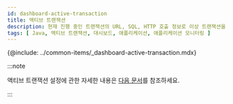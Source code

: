 ```yaml
---
id: dashboard-active-transaction
title: 액티브 트랜잭션
description: 현재 진행 중인 트랜잭션의 URL, SQL, HTTP 호출 정보로 이상 트랜잭션을 신속하게 파악할 수 있으며, 상세 트레이스를 통해서 지연 구간을 상세하게 분석할 수 있습니다.
tags: [ Java, 액티브 트랜잭션, 대시보드, 애플리케이션, 애플리케이션 모니터링 ]
---
```


{@include: ../common-items/_dashboard-active-transaction.mdx}

:::note

액티브 트랜잭션 설정에 관한 자세한 내용은 [다음 문서](active-transactions)를 참조하세요.

:::